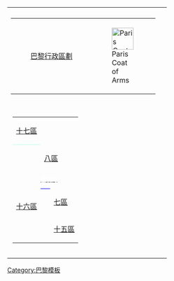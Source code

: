<div style="font-size: small">
{| class="floatright" id="paris" cellspacing="0" style="width: 200px; background-color: #f7f8ff; padding: 5px; border: 1px solid #8888aa; border-right-width: 2px; border-bottom-width: 2px; line-height: 1.5em; margin: 0 0 1em 1em;"
| style="padding: 0.5em"|
{| align="center" style="background-color: #ccccff" width="95%"
| align="center" width="100%" | [[巴黎区份|巴黎行政區劃]]
| style="padding: 5px 10px 5px 5px" | [[File:Blason paris blue.png|center|50px|Paris Coat of Arms]]
|}
|---------------
| style="padding: 12px" align=center|
{| rules="all" cellspacing=0 cellpadding=4 align=center style="border: 1px solid #999" width="200px"

|- align=center style="padding-left: 0.5em"
|bgcolor="#BBFFEE" colspan=3 style="border-bottom: 0"| [[巴黎十七區|十七區]]
|bgcolor="#AAAAEE" colspan=2| [[巴黎十八區|十八區]]
|bgcolor="#AACCEE" colspan=3| [[巴黎十九區|十九區]]

|- align=center
|bgcolor="#BBFFEE" style="border-top: 1px solid #bbffee" |  
|bgcolor="#FFFFEE" rowspan=3 colspan=2| [[巴黎第八區|八區]]
|bgcolor="#CCEEEE" | [[巴黎第九區|九區]]
|bgcolor="#CCDDEE" | [[巴黎第十區|十區]]
|bgcolor="#CCCCEE" rowspan=2| [[巴黎十一區|十一區]]
|bgcolor="#AAEEEE" rowspan=2| [[巴黎二十區|二十區]]

|- align=center
|bgcolor="#BBEEEE" rowspan=5| [[巴黎十六區|十六區]]
|bgcolor="#DDEEEE" | [[巴黎第二區|二區]]
|bgcolor="#DDFFEE" | [[巴黎第三區|三區]]

|- align=center
|bgcolor="#DDDDEE" | [[巴黎第一區|一區]]
|bgcolor="#EEDDEE" | [[巴黎第四區|四區]]
|bgcolor="#CCFFEE" colspan=3| [[巴黎十二區|十二區]]

|- align=center
|colspan=7 bgcolor=blue style="border-bottom: 0; padding: 0; line-height: 1em; font-size: 80%;"| [[Seine|<span style=color:white> '''塞納河''' </span>]]

|- align=center
|bgcolor=blue rowspan=2 width="6px" style="border-top: 1px solid blue" |  
|bgcolor="#FFEEEE" | [[巴黎第七區|七區]]
|bgcolor="#FFDDEE" | [[巴黎第六區|六區]]
|bgcolor="#EEFFEE" | [[巴黎第五區|五區]]
|bgcolor="#BBBBEE" rowspan=2 colspan=3| [[巴黎十三區|十三區]]

|- align=center
|bgcolor="#BBDDEE" | [[巴黎十五區|十五區]]
|bgcolor="#BBCCEE" colspan=2| [[巴黎十四區|十四區]]
|}
|-
| style="text-align: right;" | {{Tnavbar|Arrondissements}}
|}</div><noinclude>
[[Category:巴黎模板]]
</noinclude>